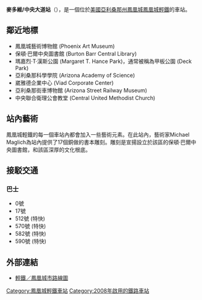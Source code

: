 {{Infobox station
|name=麥多維/中央大道
|engname=McDowell/Central Avenue
|nametype=station
|livery=#cef2e0
|namecolour=Black
|linecolour=Purple
|location=[[美國|美國]][[亞利桑那州|亞利桑那州]][[鳳凰城|鳳凰城]]
|line=[[鳳凰城輕鐵|鳳凰城輕鐵]]
|stationhours=0500-2300
|hours=0500-2300
|connection=0號，17號，512號 (特快)，570號 (特快)，582號 (特快)和590號 (特快)巴士路線
|openday=2008年12月27日
|stationtype=地面車站
|platformtype=[[島式月台|島式月台]]
|platform=2}}

'''麥多維/中央大道站'''（{{lang-en|McDowell/Central Avenue station}}），是一個位於[[美國|美國]][[亞利桑那州|亞利桑那州]][[鳳凰城|鳳凰城]][[鳳凰城輕鐵|鳳凰城輕鐵]]的車站。

==鄰近地標==
*鳳凰城藝術博物館 (Phoenix Art Museum)
*保頓·巴爾中央圖書館 (Burton Barr Central Library)
*瑪嘉烈·T·漢斯公園 (Margaret T. Hance Park)，通常被稱為甲板公園 (Deck Park)
*亞利桑那科學學院 (Arizona Academy of Science)
*崴雅德企業中心 (Viad Corporate Center)
*亞利桑那街車博物館 (Arizona Street Railway Museum)
*中央聯合衛理公會教堂 (Central United Methodist Church)

==站內藝術==
鳳凰城輕鐵的每一個車站內都會加入一些藝術元素。在此站內，藝術家Michael Maglich為站內提供了17個銅做的書本雕刻。雕刻是宣揚設立於該區的保頓·巴爾中央圖書館，和該區深厚的文化根底。

==接駁交通==
===巴士===
*0號
*17號
*512號 (特快)
*570號 (特快)
*582號 (特快)
*590號 (特快)

==外部連結==
* [https://web.archive.org/web/20090126203518/http://www.valleymetro.org/images/uploads/maps_valleymetro/H-Phx_Stations.pdf 輕鐵／鳳凰城市路線圖] {{en}}

{{鳳凰城輕鐵}}
[[Category:鳳凰城輕鐵車站|Category:鳳凰城輕鐵車站]]
[[Category:2008年啟用的鐵路車站|Category:2008年啟用的鐵路車站]]